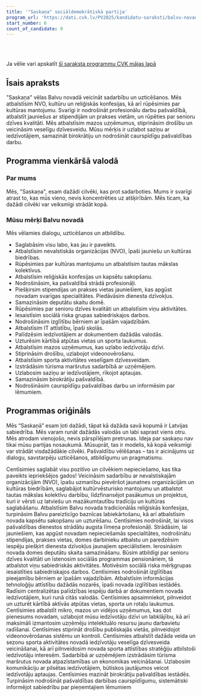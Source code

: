 ```yaml
---
title: '"Saskaņa" sociāldemokrātiskā partija'
program_url: 'https://dati.cvk.lv/PV2025/kandidatu-saraksti/balvu-novads/saskana-socialdemokratiska-partija'
start_number: 6
count_of_candidate: 9
---
```



<Badge text="Sadarbība un saskaņa" variant="note" size="small" /> <Badge text="NVO un kultūras atbalsts" variant="note" size="small" /> <Badge text="Jaunie speciālisti un stipendijas" variant="note" size="small" /> <Badge text="Senioru dzīves kvalitāte" variant="note" size="small" /> <Badge text="Uzņēmējdarbības atbalsts" variant="note" size="small" />

<br/><br/> 

<Card title='Šis ir mākslīga intelekta ģenerēts apraksts' icon='starlight'>
    Ja vēlie vari apskatīt <a href={frontmatter.program_url} target='_blank'>šī saraksta programmu CVK mājas lapā</a>
    </Card>

## Īsais apraksts

"Saskaņa" vēlas Balvu novadā veicināt sadarbību un uzticēšanos. Mēs atbalstīsim NVO, kultūru un reliģiskās konfesijas, kā arī rūpēsimies par kultūras mantojumu. Svarīgi ir nodrošināt profesionālu darbu pašvaldībā, atbalstīt jauniešus ar stipendijām un prakses vietām, un rūpēties par senioru dzīves kvalitāti. Mēs atbalstīsim mazos uzņēmumus, stiprināsim drošību un veicināsim veselīgu dzīvesveidu. Mūsu mērķis ir uzlabot saziņu ar iedzīvotājiem, samazināt birokrātiju un nodrošināt caurspīdīgu pašvaldības darbu.

## Programma vienkāršā valodā

### Par mums

Mēs, "Saskaņa", esam dažādi cilvēki, kas prot sadarboties. Mums ir svarīgi atrast to, kas mūs vieno, nevis koncentrēties uz atšķirībām. Mēs ticam, ka dažādi cilvēki var veiksmīgi strādāt kopā.

### Mūsu mērķi Balvu novadā

Mēs vēlamies dialogu, uzticēšanos un atbildību.

*   Saglabāsim visu labo, kas jau ir paveikts.
*   Atbalstīsim nevalstiskās organizācijas (NVO), īpaši jauniešu un kultūras biedrības.
*   Rūpēsimies par kultūras mantojumu un atbalstīsim tautas mākslas kolektīvus.
*   Atbalstīsim reliģiskās konfesijas un kapsētu sakopšanu.
*   Nodrošināsim, ka pašvaldībā strādā profesionāļi.
*   Piešķirsim stipendijas un prakses vietas jauniešiem, kas apgūst novadam svarīgas specialitātes. Piedāvāsim dienesta dzīvokļus.
*   Samazināsim deputātu skaitu domē.
*   Rūpēsimies par senioru dzīves kvalitāti un atbalstīsim viņu aktivitātes.
*   Iesaistīsim sociālā riska grupas sabiedriskajos darbos.
*   Nodrošināsim izglītību bērniem ar īpašām vajadzībām.
*   Atbalstīsim IT attīstību, īpaši skolās.
*   Palīdzēsim iedzīvotājiem ar dokumentiem dažādās valodās.
*   Uzturēsim kārtībā atpūtas vietas un sporta laukumus.
*   Atbalstīsim mazos uzņēmumus, kas uzlabo iedzīvotāju dzīvi.
*   Stiprināsim drošību, uzlabojot videonovērošanu.
*   Atbalstīsim sporta aktivitātes veselīgam dzīvesveidam.
*   Izstrādāsim tūrisma maršrutus sadarbībā ar uzņēmējiem.
*   Uzlabosim saziņu ar iedzīvotājiem, rīkojot aptaujas.
*   Samazināsim birokrātiju pašvaldībā.
*   Nodrošināsim caurspīdīgu pašvaldības darbu un informēsim par lēmumiem.

## Programmas oriģināls

Mēs “Saskaņā” esam ļoti dažādi, tāpat kā dažāda savā kopumā ir Latvijas sabiedrība. Mēs varam runāt dažādās valodās un labi saprast viens otru. Mēs atrodam vienojošo, nevis pārspīlējam pretrunas. Ideja par saskaņu nav tikai mūsu partijas nosaukumā. Mūsuprāt, tas ir modelis, kā kopā veiksmīgi var strādāt visdažādākie cilvēki.
Pašvaldību vēlēšanas – tas ir aicinājums uz dialogu, savstarpēju uzticēšanos, atbildīgumu un pragmatismu.

Centīsimies saglabāt visu pozitīvo un cilvēkiem nepieciešamo, kas tika paveikts iepriekšējos gados!
Veicināsim sadarbību ar nevalstiskajām organizācijām (NVO), īpašu uzmanību pievēršot jaunatnes organizācijām un kultūras biedrībām, saglabājot kultūrvēsturisko mantojumu un atbalstot tautas mākslas kolektīvu darbību, līdzfinansējot pasākumus un projektus, kuri ir vērsti uz latviešu un mazākumtautību tradīciju un kultūras saglabāšanu.
Atbalstīsim Balvu novada tradicionālās reliģiskās konfesijas, turpināsim Balvu pareizticīgo baznīcas labiekārtošanu, kā arī atbalstīsim novada kapsētu sakopšanu un uzturēšanu.
Centīsimies nodrošināt, lai visos pašvaldības dienestos strādātu augsta līmeņa profesionāļi. Strādāsim, lai jauniešiem, kas apgūst novadam nepieciešamās specialitātes, nodrošinātu stipendijas, prakses vietas, domes darbinieku atbalstu un paredzēsim iespēju piešķirt dienesta dzīvokļus jaunajiem speciālistiem.
Ierosināsim novada domes deputātu skaita samazināšanu.
Būsim atbildīgi par senioru dzīves kvalitāti un īstenosim sociālās programmas pensionāriem, tā atbalstot viņu sabiedriskās aktivitātes.
Motivēsim sociālā riska mērķgrupas iesaistīties sabiedriskajos darbos.
Centīsimies nodrošināt izglītības pieejamību bērniem ar īpašām vajadzībām.
Atbalstīsim informācijas tehnoloģiju attīstību dažādās nozarēs, īpaši novada izglītības iestādēs.
Radīsim centralizētas palīdzības iespēju darbā ar dokumentiem novada iedzīvotājiem, kuri runā citās valodās.
Centīsimies apsaimniekot, pilnveidot un uzturēt kārtībā aktīvās atpūtas vietas, sporta un rotaļu laukumus.
Centīsimies atbalstīt mikro, mazos un vidējos uzņēmumus, kas dot pienesums novadam, uzlabojot mūsu iedzīvotāju dzīvi un labklājību, kā arī maksimāli izmantosim uzņēmēju intelektuālo resursu jaunu darbavietu radīšanai.
Centīsimies stiprināt drošību publiskajās vietās, pilnveidojot videonovērošanas sistēmu un kontroli.
Centīsimies atbalstīt dažāda veida un sezonu sporta aktivitātes novadā iedzīvotāju veselīga dzīvesveida veicināšanai, kā arī pilnveidosim novada sporta attīstības stratēģiju atbilstoši iedzīvotāju interesēm.
Sadarbībā ar uzņēmējiem izstrādāsim tūrisma maršrutus novada atpazīstamības un ekonomikas veicināšanai.
Uzlabosim komunikāciju ar pilsētas iedzīvotājiem, būtiskos jautājumos veicot iedzīvotāju aptaujas.
Centīsimies mazināt birokrātiju pašvaldības iestādēs.
Turpināsim nodrošināt pašvaldības darbības caurspīdīgumu, sistemātiski informējot sabiedrību par pieņemtajiem lēmumiem
